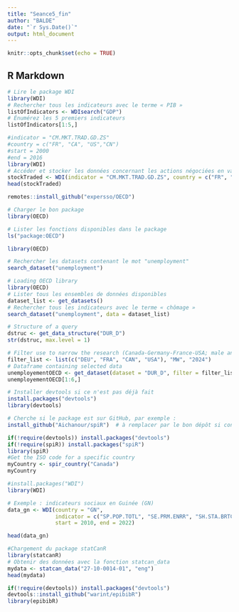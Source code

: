 ```yaml
---
title: "Seance5_fin"
author: "BALDE"
date: "`r Sys.Date()`"
output: html_document
---
```


```r
knitr::opts_chunk$set(echo = TRUE)
```

## R Markdown

```r
# Lire le package WDI
library(WDI)
# Rechercher tous les indicateurs avec le terme « PIB » 
listOfIndicators <- WDIsearch("GDP")
# Énumérez les 5 premiers indicateurs
listOfIndicators[1:5,]
```

```r
#indicator = "CM.MKT.TRAD.GD.ZS"
#country = c("FR", "CA", "US","CN")
#start = 2000
#end = 2016
library(WDI)
# Accéder et stocker les données concernant les actions négociées en valeur totale (% du PIB)
stockTraded <- WDI(indicator = "CM.MKT.TRAD.GD.ZS", country = c("FR", "CA", "US","CN"), start = 2000, end = 2016)
head(stockTraded)
```




```r

remotes::install_github("expersso/OECD")

```

```r
# Charger le bon package
library(OECD)

# Lister les fonctions disponibles dans le package
ls("package:OECD")

```

```r
library(OECD)

# Rechercher les datasets contenant le mot "unemployment"
search_dataset("unemployment")

```


```r
# Loading OECD library
library(OECD)
# Lister tous les ensembles de données disponibles
dataset_list <- get_datasets()
# Rechercher tous les indicateurs avec le terme « chômage »
search_dataset("unemployment", data = dataset_list)
```

```r
# Structure of a query
dstruc <- get_data_structure("DUR_D")
str(dstruc, max.level = 1)
```

```r
# Filter use to narrow the research (Canada-Germany-France-USA; male and female; 20-24 years old)
filter_list <- list(c("DEU", "FRA", "CAN", "USA"), "MW", "2024")
# Dataframe containing selected data
unemployementOECD <- get_dataset(dataset = "DUR_D", filter = filter_list)
unemployementOECD[1:6,]
```

```r
# Installer devtools si ce n'est pas déjà fait
install.packages("devtools")
library(devtools)

# Cherche si le package est sur GitHub, par exemple :
install_github("Aichanour/spiR")  # à remplacer par le bon dépôt si connu
```

```r
if(!require(devtools)) install.packages("devtools")
if(!require(spiR)) install.packages("spiR")
library(spiR)
#Get the ISO code for a specific country
myCountry <- spir_country("Canada")
myCountry

```

```r
#install.packages("WDI")
library(WDI)

# Exemple : indicateurs sociaux en Guinée (GN)
data_gn <- WDI(country = "GN", 
               indicator = c("SP.POP.TOTL", "SE.PRM.ENRR", "SH.STA.BRTC.ZS"),
               start = 2010, end = 2022)

head(data_gn)

```

```r
#Chargement du package statCanR
library(statcanR)
# Obtenir des données avec la fonction statcan_data
mydata <- statcan_data("27-10-0014-01", "eng")
head(mydata)
```

```r
if(!require(devtools)) install.packages("devtools")
devtools::install_github("warint/epibibR")
library(epibibR)
```

